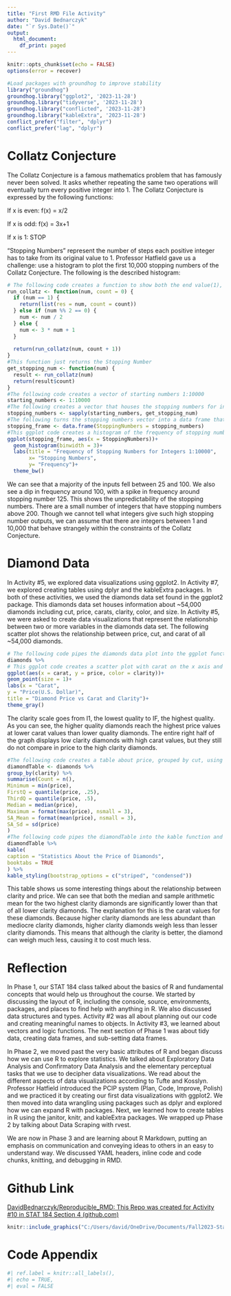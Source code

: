 ```yaml
---
title: "First RMD File Activity"
author: "David Bednarczyk"
date: "`r Sys.Date()`"
output:
  html_document:
    df_print: paged
---
```


```r
knitr::opts_chunk$set(echo = FALSE)
options(error = recover)
```

```r
#Load packages with groundhog to improve stability
library("groundhog")
groundhog.library("ggplot2", '2023-11-28')
groundhog.library("tidyverse", '2023-11-28')
groundhog.library("conflicted", '2023-11-28')
groundhog.library("kableExtra", '2023-11-28')
conflict_prefer("filter", "dplyr")
conflict_prefer("lag", "dplyr")

```

# Collatz Conjecture

The Collatz Conjecture is a famous mathematics problem that has famously never been solved. It asks whether repeating the same two operations will eventually turn every positive integer into 1. The Collatz Conjecture is expressed by the following functions:

If x is even: f(x) = x/2

If x is odd: f(x) = 3x+1

If x is 1: STOP

"Stopping Numbers" represent the number of steps each positive integer has to take from its original value to 1. Professor Hatfield gave us a challenge: use a histogram to plot the first 10,000 stopping numbers of the Collatz Conjecture. The following is the described histogram:

```r
# The following code creates a function to show both the end value(1), and the Stopping Number
run_collatz <- function(num, count = 0) {
  if (num == 1) {
    return(list(res = num, count = count))
  } else if (num %% 2 == 0) {
    num <- num / 2
  } else {
    num <- 3 * num + 1
  }
  
  return(run_collatz(num, count + 1))
}
#This function just returns the Stopping Number
get_stopping_num <- function(num) {
  result <- run_collatz(num)
  return(result$count)
}
#The following code creates a vector of starting numbers 1:10000
starting_numbers <- 1:10000
#The following creates a vector that houses the stopping numbers for integers 1:10000
stopping_numbers <- sapply(starting_numbers, get_stopping_num)
#The following turns the stopping numbers vector into a data frame that can be used to create a visualization
stopping_frame <- data.frame(StoppingNumbers = stopping_numbers)
#This ggplot code creates a histogram of the frequency of stopping numbers for the first 10000 integers
ggplot(stopping_frame, aes(x = StoppingNumbers))+
  geom_histogram(binwidth = 3)+
  labs(title = "Frequency of Stopping Numbers for Integers 1:10000",
       x= "Stopping Numbers",
       y= "Frequency")+
  theme_bw()
```

We can see that a majority of the inputs fell between 25 and 100. We also see a dip in frequency around 100, with a spike in frequency around stopping number 125. This shows the unpredictability of the stopping numbers. There are a small number of integers that have stopping numbers above 200. Though we cannot tell what integers give such high stopping number outputs, we can assume that there are integers between 1 and 10,000 that behave strangely within the constraints of the Collatz Conjecture.

# Diamond Data

In Activity #5, we explored data visualizations using ggplot2. In Activity #7, we explored creating tables using dplyr and the kableExtra packages. In both of these activities, we used the diamonds data set found in the ggplot2 package. This diamonds data set houses information about \~54,000 diamonds including cut, price, carats, clarity, color, and size. In Activity #5, we were asked to create data visualizations that represent the relationship between two or more variables in the diamonds data set. The following scatter plot shows the relationship between price, cut, and carat of all \~54,000 diamonds.

```r
# The following code pipes the diamonds data plot into the ggplot function
diamonds %>%
# This ggplot code creates a scatter plot with carat on the x axis and price on the y axis, with clarity being represented by the color of the glyphs
ggplot(aes(x = carat, y = price, color = clarity))+
geom_point(size = 1)+
labs(x = "Carat",
y = "Price(U.S. Dollar)",
title = "Diamond Price vs Carat and Clarity")+
theme_gray()
```

The clarity scale goes from I1, the lowest quality to IF, the highest quality. As you can see, the higher quality diamonds reach the highest price values at lower carat values than lower quality diamonds. The entire right half of the graph displays low clarity diamonds with high carat values, but they still do not compare in price to the high clarity diamonds.

```r
#The following code creates a table about price, grouped by cut, using the diamonds data set. It includes count, First and Third Quartiles , min and max, and SA mean and standard deviation
diamondTable <- diamonds %>%
group_by(clarity) %>%
summarise(Count = n(),
Minimum = min(price),
FirstQ = quantile(price, .25),
ThirdQ = quantile(price, .5),
Median = median(price),
Maximum = format(max(price), nsmall = 3),
SA_Mean = format(mean(price), nsmall = 3),
SA_Sd = sd(price)
)
#The following code pipes the diamondTable into the kable function and makes it more presentable by creating a caption and style
diamondTable %>%
kable(
caption = "Statistics About the Price of Diamonds",
booktabs = TRUE
) %>%
kable_styling(bootstrap_options = c("striped", "condensed"))
```

This table shows us some interesting things about the relationship between clarity and price. We can see that both the median and sample arithmetic mean for the two highest clarity diamonds are significantly lower than that of all lower clarity diamonds. The explanation for this is the carat values for these diamonds. Because higher clarity diamonds are less abundant than mediocre clarity diamonds, higher clarity diamonds weigh less than lesser clarity diamonds. This means that although the clarity is better, the diamond can weigh much less, causing it to cost much less.

# Reflection

In Phase 1, our STAT 184 class talked about the basics of R and fundamental concepts that would help us throughout the course. We started by discussing the layout of R, including the console, source, environments, packages, and places to find help with anything in R. We also discussed data structures and types. Activity #2 was all about planning out our code and creating meaningful names to objects. In Activity #3, we learned about vectors and logic functions. The next section of Phase 1 was about tidy data, creating data frames, and sub-setting data frames.

In Phase 2, we moved past the very basic attributes of R and began discuss how we can use R to explore statistics. We talked about Exploratory Data Analysis and Confirmatory Data Analysis and the elementary perceptual tasks that we use to decipher data visualizations. We read about the different aspects of data visualizations according to Tufte and Kosslyn. Professor Hatfield introduced the PCIP system (Plan, Code, Improve, Polish) and we practiced it by creating our first data visualizations with ggplot2. We then moved into data wrangling using packages such as dplyr and explored how we can expand R with packages. Next, we learned how to create tables in R using the janitor, knitr, and kableExtra packages. We wrapped up Phase 2 by talking about Data Scraping with rvest.

We are now in Phase 3 and are learning about R Markdown, putting an emphasis on communication and conveying ideas to others in an easy to understand way. We discussed YAML headers, inline code and code chunks, knitting, and debugging in RMD.

# Github Link

[DavidBednarczyk/Reproducible_RMD: This Repo was created for Activity #10 in STAT 184 Section 4 (github.com)](https://github.com/DavidBednarczyk/Reproducible_RMD)

```r
knitr::include_graphics("C:/Users/david/OneDrive/Documents/Fall2023-Stat184/Reproducible RMD/Reproducible RMD.png", error = FALSE)
```

\newpage

# Code Appendix

```r
#| ref.label = knitr::all_labels(),
#| echo = TRUE,
#| eval = FALSE
```

